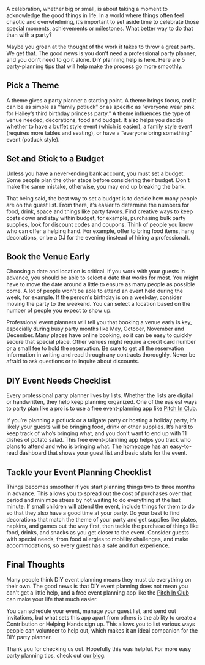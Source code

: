 <BlogImage  />
<BlogInfo  />

A celebration, whether big or small, is about taking a moment to acknowledge the good things in life. 
In a world where things often feel chaotic and overwhelming, it’s important to set aside time to celebrate 
those special moments, achievements or milestones. What better way to do that than with a party?

Maybe you groan at the thought of the work it takes to throw a great party. We get that. The good news is 
you don’t need a professional party planner, and you don’t need to go it alone. DIY planning help is here. 
Here are 5 party-planning tips that will help make the process go more smoothly. 

<MobileAd />

## Pick a Theme

A theme gives a party planner a starting point.  A theme brings focus, and it can be as simple as “family 
potluck” or as specific as “everyone wear pink for Hailey’s third birthday princess party.” A theme influences
the type of venue needed, decorations, food and budget. It also helps you decide whether to  have a buffet style
event (which is easier), a family style event (requires more tables and seating), or have a “everyone bring something” 
event (potluck style). 

<MobileAd />
<DesktopAdHoriz />

## Set and Stick to a Budget

Unless you have a never-ending bank account, you must set a budget. Some people plan the other steps before considering
their budget. Don't make the same  mistake,  otherwise, you may end up breaking the bank.

That being said, the best way to set a budget is to decide how many people are on the guest list. 
From there, it’s easier to determine the numbers for food, drink, space and things like party favors.
Find creative ways to keep costs down and stay within budget, for example, purchasing bulk party 
supplies, look for discount codes and coupons. Think of people you know who can offer a helping hand. 
For example, offer to bring food items, hang decorations, or be a DJ for the evening 
(instead of hiring a professional).  

<MobileAd />

## Book the Venue Early

Choosing a date and location is critical. If you work with your guests in advance, you should be able to select a date 
that works for most. You might have to move the date around a little to ensure as many people as possible come. A lot of 
people won't be able to attend an event held during the week, for example. If the person's birthday is on a weekday, 
consider moving the party to the weekend. You can select a location based on the number of people you expect to show up.

Professional event planners will tell you that  booking a venue early is key, especially during busy party months like May, 
October, November and December. Many places have online booking, so it can be easy to quickly secure that special place. 
Other venues might require a credit card number or a small fee to hold the reservation. Be sure to get all the reservation 
information in writing and read through any contracts thoroughly. Never be afraid to ask questions or to inquire about 
discounts.

<MobileAd />
<DesktopAdHoriz />

## DIY Event Needs Checklist

Every professional party planner lives by lists. Whether the lists are digital or handwritten, they help keep planning 
organized. One of the easiest ways to party plan like a pro is to use a free event-planning app like
[Pitch In Club](https://pitchinclub.com).

If you’re planning a potluck or a tailgate party or hosting a holiday party, it’s likely your guests will be bringing food, 
drink or other supplies. It’s hard to keep track of who’s bringing what, and you don’t want to end up with 11 dishes of 
potato salad. This free event-planning app helps you track who plans to attend and who is bringing what. The homepage has 
an easy-to-read dashboard that shows your guest list and basic stats for the event.

<MobileAd />

## Tackle your Event Planning Checklist

Things becomes smoother if you start planning things two to three months in advance. This allows you 
to spread out the cost of purchases over that period and minimize stress by not waiting to do 
everything at the last minute. If small children will attend the event, include things for them to do 
so that they also have a good time at your party. Do your best to find decorations that match the theme 
of your party and get supplies like plates, napkins, and games out the way first, then tackle the 
purchase of things like food, drinks,  and snacks as you get closer to the event.  Consider guests 
with special needs, from food allergies to mobility challenges, and make accommodations, so every 
guest has a safe and fun experience.

<MobileAd />
<DesktopAdSquare />

## Final Thoughts

Many people think DIY event planning means they must do everything on their own. The good news is that DIY event planning 
does not mean you can't get a little help, and a free event planning app like the 
[Pitch In Club](https://pitchinclub.com) can make your life that much easier.

You can schedule your event, manage your guest list, and send out invitations, but what sets this app apart from others 
is the ability to create a Contribution or Helping Hands sign up. This allows you to list various ways people can volunteer to help out, 
which makes it an ideal companion for the DIY party planner. 

Thank you for checking us out. Hopefully this was helpful. For more easy party planning tips, 
check out our [blog](https://pitchinclub.com/blog/page/1).

<MobileAdSquare />
<MobileAd />

<DesktopAdSquare />


